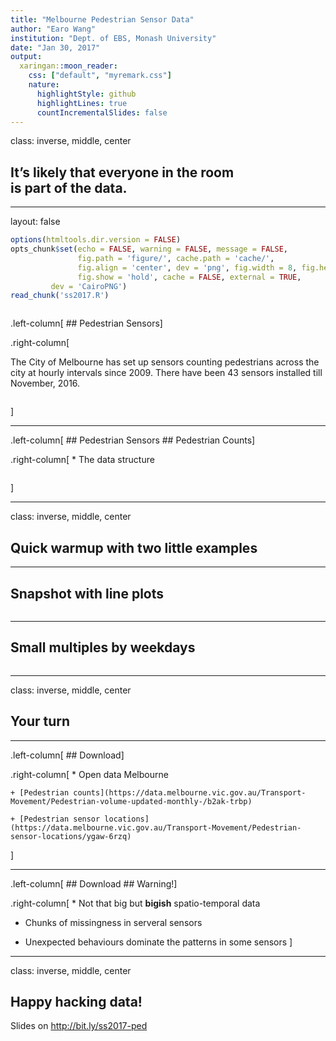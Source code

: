 ```yaml
---
title: "Melbourne Pedestrian Sensor Data"
author: "Earo Wang"
institution: "Dept. of EBS, Monash University"
date: "Jan 30, 2017"
output:
  xaringan::moon_reader:
    css: ["default", "myremark.css"]
    nature:
      highlightStyle: github
      highlightLines: true
      countIncrementalSlides: false
---
```


class: inverse, middle, center

## It's likely that everyone in the room </br> is part of the data.

---

layout: false

```r
options(htmltools.dir.version = FALSE)
opts_chunk$set(echo = FALSE, warning = FALSE, message = FALSE,
			   fig.path = 'figure/', cache.path = 'cache/', 
			   fig.align = 'center', dev = 'png', fig.width = 8, fig.height = 6, 
			   fig.show = 'hold', cache = FALSE, external = TRUE,
         dev = 'CairoPNG')
read_chunk('ss2017.R')
```

```r
```

.left-column[
  ## Pedestrian Sensors
]

.right-column[

The City of Melbourne has set up sensors counting pedestrians across the city
at hourly intervals since 2009. There have been 43 sensors installed till November,
2016.

```r
```
]

---

.left-column[
  ## Pedestrian Sensors
  ## Pedestrian Counts
]

.right-column[
* The data structure

```r
```
]

---

class: inverse, middle, center

## Quick warmup with two little examples

---

## Snapshot with line plots

```r
```

---

## Small multiples by weekdays

```r
```

---

class: inverse, middle, center

## Your turn

---

.left-column[
  ## Download
]

.right-column[
* Open data Melbourne

    + [Pedestrian counts](https://data.melbourne.vic.gov.au/Transport-Movement/Pedestrian-volume-updated-monthly-/b2ak-trbp)

    + [Pedestrian sensor locations](https://data.melbourne.vic.gov.au/Transport-Movement/Pedestrian-sensor-locations/ygaw-6rzq)
]

---

.left-column[
  ## Download
  ## Warning!
]

.right-column[
* Not that big but **bigish** spatio-temporal data

* Chunks of missingness in serveral sensors

* Unexpected behaviours dominate the patterns in some sensors
]

---

class: inverse, middle, center

## Happy hacking data!

Slides on <http://bit.ly/ss2017-ped>
